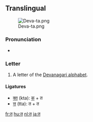 ==Translingual==
[[File:Deva-ta.png|thumb]]

===Pronunciation===
* {{IPA|/t̪ə/|lang=mul}}

===Letter===
{{mul-deva|ta}}

# A letter of the [[Devanagari alphabet]].

====Ligatures====
* [[क्त]] (kta): [[क]] + त
* [[त्त]] (tta): त + त

[[fr:त]]
[[hu:त]]
[[nl:त]]
[[ja:त]]